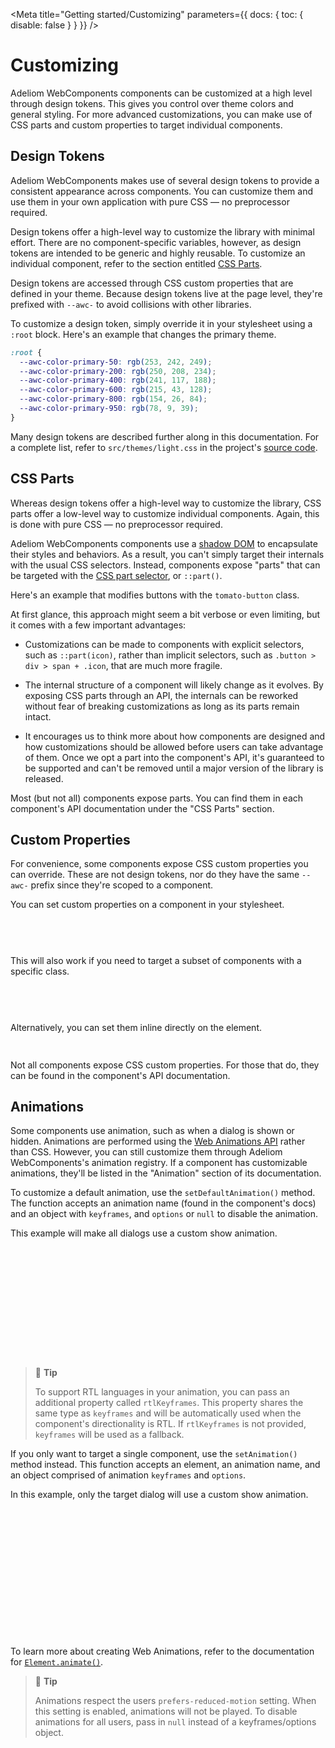 
<Meta title="Getting started/Customizing" parameters={{ docs: { toc: { disable: false } } }} />

# Customizing

Adeliom WebComponents components can be customized at a high level through design tokens. This gives you control over theme colors and general styling. For more advanced customizations, you can make use of CSS parts and custom properties to target individual components.

## Design Tokens

Adeliom WebComponents makes use of several design tokens to provide a consistent appearance across components. You can customize them and use them in your own application with pure CSS — no preprocessor required.

Design tokens offer a high-level way to customize the library with minimal effort. There are no component-specific variables, however, as design tokens are intended to be generic and highly reusable. To customize an individual component, refer to the section entitled [CSS Parts](#css-parts).

Design tokens are accessed through CSS custom properties that are defined in your theme. Because design tokens live at the page level, they're prefixed with `--awc-` to avoid collisions with other libraries.

To customize a design token, simply override it in your stylesheet using a `:root` block. Here's an example that changes the primary theme.

```css
:root {
  --awc-color-primary-50: rgb(253, 242, 249);
  --awc-color-primary-200: rgb(250, 208, 234);
  --awc-color-primary-400: rgb(241, 117, 188);
  --awc-color-primary-600: rgb(215, 43, 128);
  --awc-color-primary-800: rgb(154, 26, 84);
  --awc-color-primary-950: rgb(78, 9, 39);
}
```

Many design tokens are described further along in this documentation. For a complete list, refer to `src/themes/light.css` in the project's [source code](https://github.com/agence-adeliom/adeliom-webcomponents/blob/current/src/themes/light.css).

## CSS Parts

Whereas design tokens offer a high-level way to customize the library, CSS parts offer a low-level way to customize individual components. Again, this is done with pure CSS — no preprocessor required.

Adeliom WebComponents components use a [shadow DOM](https://developer.mozilla.org/en-US/docs/Web/Web_Components/Using_shadow_DOM) to encapsulate their styles and behaviors. As a result, you can't simply target their internals with the usual CSS selectors. Instead, components expose "parts" that can be targeted with the [CSS part selector](https://developer.mozilla.org/en-US/docs/Web/CSS/::part), or `::part()`.

Here's an example that modifies buttons with the `tomato-button` class.

<Canvas of={ButtonStories.Tomato} />

At first glance, this approach might seem a bit verbose or even limiting, but it comes with a few important advantages:

- Customizations can be made to components with explicit selectors, such as `::part(icon)`, rather than implicit selectors, such as `.button > div > span + .icon`, that are much more fragile.

- The internal structure of a component will likely change as it evolves. By exposing CSS parts through an API, the internals can be reworked without fear of breaking customizations as long as its parts remain intact.

- It encourages us to think more about how components are designed and how customizations should be allowed before users can take advantage of them. Once we opt a part into the component's API, it's guaranteed to be supported and can't be removed until a major version of the library is released.

Most (but not all) components expose parts. You can find them in each component's API documentation under the "CSS Parts" section.

## Custom Properties

For convenience, some components expose CSS custom properties you can override. These are not design tokens, nor do they have the same `--awc-` prefix since they're scoped to a component.

You can set custom properties on a component in your stylesheet.

```css
awc-avatar {
  --size: 6rem;
}
```

This will also work if you need to target a subset of components with a specific class.

```css
awc-avatar.your-class {
  --size: 6rem;
}
```

Alternatively, you can set them inline directly on the element.

```html
<awc-avatar style="--size: 6rem;"></awc-avatar>
```

Not all components expose CSS custom properties. For those that do, they can be found in the component's API documentation.

## Animations

Some components use animation, such as when a dialog is shown or hidden. Animations are performed using the [Web Animations API](https://developer.mozilla.org/en-US/docs/Web/API/Web_Animations_API) rather than CSS. However, you can still customize them through Adeliom WebComponents's animation registry. If a component has customizable animations, they'll be listed in the "Animation" section of its documentation.

To customize a default animation, use the `setDefaultAnimation()` method. The function accepts an animation name (found in the component's docs) and an object with `keyframes`, and `options` or `null` to disable the animation.

This example will make all dialogs use a custom show animation.

```js
import { setDefaultAnimation } from '@agence-adeliom/awc';

// Change the default animation for all dialogs
setDefaultAnimation('dialog.show', {
  keyframes: [
    { transform: 'rotate(-10deg) scale(0.5)', opacity: '0' },
    { transform: 'rotate(0deg) scale(1)', opacity: '1' }
  ],
  options: {
    duration: 500
  }
});
```

> 📘 **Tip**
>
> To support RTL languages in your animation, you can pass an additional property called `rtlKeyframes`. This property shares the same type as `keyframes` and will be automatically used when the component's directionality is RTL. If `rtlKeyframes` is not provided, `keyframes` will be used as a fallback.

If you only want to target a single component, use the `setAnimation()` method instead. This function accepts an element, an animation name, and an object comprised of animation `keyframes` and `options`.

In this example, only the target dialog will use a custom show animation.

```js
import { setAnimation } from '@agence-adeliom/awc';

// Change the animation for a single dialog
const dialog = document.querySelector('#my-dialog');

setAnimation(dialog, 'dialog.show', {
  keyframes: [
    { transform: 'rotate(-10deg) scale(0.5)', opacity: '0' },
    { transform: 'rotate(0deg) scale(1)', opacity: '1' }
  ],
  options: {
    duration: 500
  }
});
```

To learn more about creating Web Animations, refer to the documentation for [`Element.animate()`](https://developer.mozilla.org/en-US/docs/Web/API/Element/animate).

> 📘 **Tip**
>
> Animations respect the users `prefers-reduced-motion` setting. When this setting is enabled, animations will not be played. To disable animations for all users, pass in `null` instead of a keyframes/options object.

